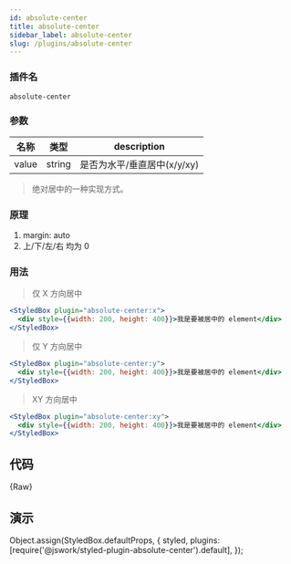 ```yaml
---
id: absolute-center
title: absolute-center
sidebar_label: absolute-center
slug: /plugins/absolute-center
---
```


### 插件名

```config
absolute-center
```

### 参数

| 名称  | 类型   | description                 |
| ----- | ------ | --------------------------- |
| value | string | 是否为水平/垂直居中(x/y/xy) |

> 绝对居中的一种实现方式。

### 原理

1. margin: auto
2. 上/下/左/右 均为 0

### 用法

> 仅 X 方向居中

```jsx
<StyledBox plugin="absolute-center:x">
  <div style={{width: 200, height: 400}}>我是要被居中的 element</div>
</StyledBox>
```

> 仅 Y 方向居中

```jsx
<StyledBox plugin="absolute-center:y">
  <div style={{width: 200, height: 400}}>我是要被居中的 element</div>
</StyledBox>
```

> XY 方向居中

```jsx
<StyledBox plugin="absolute-center:xy">
  <div style={{width: 200, height: 400}}>我是要被居中的 element</div>
</StyledBox>
```

## 代码

<CodeBlock className="language-jsx">{Raw}</CodeBlock>


## 演示
Object.assign(StyledBox.defaultProps, {
  styled,
  plugins: [require('@jswork/styled-plugin-absolute-center').default],
});

<StyledBox debug relative w={400} auto h={400}>
  <StyledBox
    plugin="absolute-center:xy"
    debug
    bg="#f60"
    style={{width: 200, height: 120}}
  />
</StyledBox>
